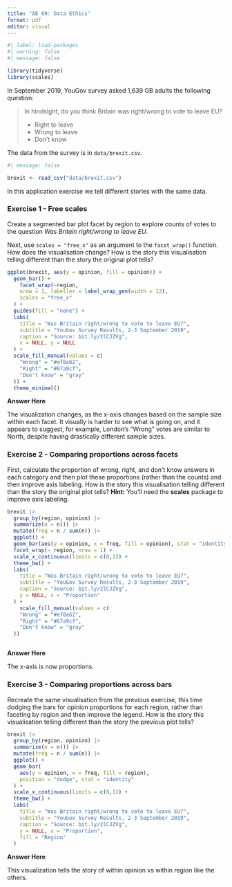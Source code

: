 ```yaml
---
title: "AE 09: Data Ethics"
format: pdf
editor: visual
---
```


```r
#| label: load-packages
#| warning: false
#| message: false

library(tidyverse)
library(scales)
```

In September 2019, YouGov survey asked 1,639 GB adults the following question:

> In hindsight, do you think Britain was right/wrong to vote to leave EU?
>
> -   Right to leave\
> -   Wrong to leave\
> -   Don't know

The data from the survey is in `data/brexit.csv`.

```r
#| message: false

brexit <- read_csv("data/brexit.csv")
```

In this application exercise we tell different stories with the same data.

### Exercise 1 - Free scales

Create a segmented bar plot facet by region to explore counts of votes to the question *Was Britain right/wrong to leave EU*.

Next, use `scales = "free_x"` as an argument to the `facet_wrap()` function. How does the visualisation change? How is the story this visualisation telling different than the story the original plot tells?

```r
ggplot(brexit, aes(y = opinion, fill = opinion)) +
  geom_bar() +
    facet_wrap(~region,
    nrow = 1, labeller = label_wrap_gen(width = 12),
    scales = "free_x"
  ) +
  guides(fill = "none") +
  labs(
    title = "Was Britain right/wrong to vote to leave EU?",
    subtitle = "YouGov Survey Results, 2-3 September 2019",
    caption = "Source: bit.ly/2lCJZVg",
    x = NULL, y = NULL
  ) +
  scale_fill_manual(values = c(
    "Wrong" = "#ef8a62",
    "Right" = "#67a9cf",
    "Don't know" = "gray"
  )) +
  theme_minimal()
```

**Answer Here**

The visualization changes, as the x-axis changes based on the sample size within each facet. It visually is harder to see what is going on, and it appears to suggest, for example, London's "Wrong" votes are similar to North, despite having drastically different sample sizes.

### Exercise 2 - Comparing proportions across facets

First, calculate the proportion of wrong, right, and don't know answers in each category and then plot these proportions (rather than the counts) and then improve axis labeling. How is the story this visualisation telling different than the story the original plot tells? **Hint:** You'll need the **scales** package to improve axis labeling.

```r

brexit |>
  group_by(region, opinion) |>
  summarize(n = n()) |>
  mutate(freq = n / sum(n)) |>
  ggplot() + 
  geom_bar(aes(y = opinion, x = freq, fill = opinion), stat = "identity") +
  facet_wrap(~ region, nrow = 1) +
  scale_x_continuous(limits = c(0,1)) +
  theme_bw() +
  labs(
    title = "Was Britain right/wrong to vote to leave EU?",
    subtitle = "YouGov Survey Results, 2-3 September 2019",
    caption = "Source: bit.ly/2lCJZVg",
    y = NULL, x = "Proportion"
  ) + 
    scale_fill_manual(values = c(
    "Wrong" = "#ef8a62",
    "Right" = "#67a9cf",
    "Don't know" = "gray"
  ))



```

**Answer Here**

The x-axis is now proportions.

### Exercise 3 - Comparing proportions across bars

Recreate the same visualisation from the previous exercise, this time dodging the bars for opinion proportions for each region, rather than faceting by region and then improve the legend. How is the story this visualisation telling different than the story the previous plot tells?

```r
brexit |>
  group_by(region, opinion) |>
  summarize(n = n()) |>
  mutate(freq = n / sum(n)) |>
  ggplot() + 
  geom_bar(
    aes(y = opinion, x = freq, fill = region), 
    position = "dodge", stat = "identity"
  ) +
  scale_x_continuous(limits = c(0,1)) +
  theme_bw() +
  labs(
    title = "Was Britain right/wrong to vote to leave EU?",
    subtitle = "YouGov Survey Results, 2-3 September 2019",
    caption = "Source: bit.ly/2lCJZVg",
    y = NULL, x = "Proportion", 
    fill = "Region"
  ) 

```

**Answer Here**

This visualization tells the story of within opinion vs within region like the others.
